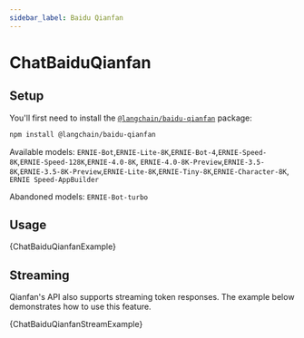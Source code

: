 ```yaml
---
sidebar_label: Baidu Qianfan
---
```



# ChatBaiduQianfan

## Setup

You'll first need to install the [`@langchain/baidu-qianfan`](https://www.npmjs.com/package/@langchain/baidu-qianfan) package:


<IntegrationInstallTooltip></IntegrationInstallTooltip>

```bash npm2yarn
npm install @langchain/baidu-qianfan
```

Available models: `ERNIE-Bot`,`ERNIE-Lite-8K`,`ERNIE-Bot-4`,`ERNIE-Speed-8K`,`ERNIE-Speed-128K`,`ERNIE-4.0-8K`,
`ERNIE-4.0-8K-Preview`,`ERNIE-3.5-8K`,`ERNIE-3.5-8K-Preview`,`ERNIE-Lite-8K`,`ERNIE-Tiny-8K`,`ERNIE-Character-8K`,
`ERNIE Speed-AppBuilder`

Abandoned models: `ERNIE-Bot-turbo`

## Usage


<CodeBlock language="typescript">{ChatBaiduQianfanExample}</CodeBlock>

## Streaming

Qianfan's API also supports streaming token responses. The example below demonstrates how to use this feature.


<CodeBlock language="typescript">{ChatBaiduQianfanStreamExample}</CodeBlock>
